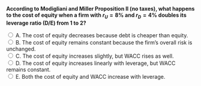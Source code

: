 ::: {.question-block}

<form onsubmit="event.preventDefault(); checkAnswer('module7_mcq_q81')" data-correct-answer="D">
<strong style="display: block;">According to Modigliani and Miller Proposition II (no taxes), what happens to the cost of equity when a firm with $r_U = 8\%$ and $r_D = 4\%$ doubles its leverage ratio (D/E) from 1 to 2?</strong>

<label><input type="radio" name="module7_mcq_q81" value="A"> A. The cost of equity decreases because debt is cheaper than equity.</label><br>
<label><input type="radio" name="module7_mcq_q81" value="B"> B. The cost of equity remains constant because the firm’s overall risk is unchanged.</label><br>
<label><input type="radio" name="module7_mcq_q81" value="C"> C. The cost of equity increases slightly, but WACC rises as well.</label><br>
<label><input type="radio" name="module7_mcq_q81" value="D"> D. The cost of equity increases linearly with leverage, but WACC remains constant.</label><br>
<label><input type="radio" name="module7_mcq_q81" value="E"> E. Both the cost of equity and WACC increase with leverage.</label><br>
</form>

<div id="feedback-module7_mcq_q81" class="feedback" data-status="" style="display:none;">
✅ Correct: D. Under MM Proposition II (no taxes), the cost of equity rises with leverage because shareholders bear more financial risk.  
The relation is $r_E = r_U + \frac{D}{E}(r_U - r_D)$, so if $D/E$ doubles from 1 to 2, $r_E$ increases linearly, while the firm’s overall cost of capital $r_U$ (or WACC) remains constant.
</div>

:::
